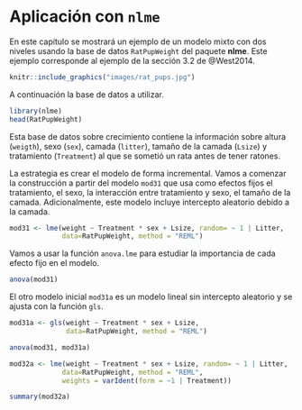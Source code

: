 # Aplicación con `nlme` {#apli-nlme}

En este capítulo se mostrará un ejemplo de un modelo mixto con dos niveles usando la base de datos `RatPupWeight` del paquete **nlme**. Este ejemplo corresponde al ejemplo de la sección 3.2 de @West2014.

```r
knitr::include_graphics("images/rat_pups.jpg")
```

A continuación la base de datos a utilizar.

```r
library(nlme)
head(RatPupWeight)
```

Esta base de datos sobre crecimiento contiene la información sobre altura (`weigth`), sexo (`sex`), camada (`litter`), tamaño de la camada (`Lsize`) y tratamiento (`Treatment`) al que se sometió un rata antes de tener ratones.

La estrategia es crear el modelo de forma incremental. Vamos a comenzar la construcción a partir del modelo `mod31` que usa como efectos fijos el tratamiento, el sexo, la interacción entre tratamiento y sexo, el tamaño de la camada. Adicionalmente, este modelo incluye intercepto aleatorio debido a la camada. 

```r
mod31 <- lme(weight ~ Treatment * sex + Lsize, random= ~ 1 | Litter,
             data=RatPupWeight, method = "REML")
```

Vamos a usar la función `anova.lme` para estudiar la importancia de cada efecto fijo en el modelo.

```r
anova(mod31)
```

El otro modelo inicial `mod31a` es un modelo lineal sin intercepto aleatorio y se ajusta con la función `gls`.

```r
mod31a <- gls(weight ~ Treatment * sex + Lsize,
              data=RatPupWeight, method = "REML")
```


```r
anova(mod31, mod31a)
```

```r
mod32a <- lme(weight ~ Treatment * sex + Lsize, random= ~ 1 | Litter,
             data=RatPupWeight, method = "REML",
             weights = varIdent(form = ~1 | Treatment))

summary(mod32a)
```


